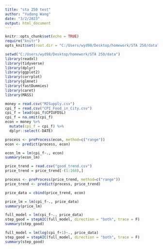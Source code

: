 ---
title: "sta 250 test"
author: "Yudong Wang"
date: "3/2/2023"
output: html_document
---

```{r setup, include=FALSE}
knitr::opts_chunk$set(echo = TRUE)
require("knitr")
opts_knit$set(root.dir = "C:/Users/wyd98/Desktop/homework/STA 250/data")
```


```{r}
setwd("C:/Users/wyd98/Desktop/homework/STA 250/data")
library(readxl)
library(tidyverse)
library(dplyr)
library(ggplot2)
library(corrplot)
library(glmnet)
library(fastDummies)
library(caret)
library(MASS)
```


```{r}
money = read.csv("M2Supply.csv")
cpi_f = read.csv("CPI_Food_in_City.csv")
cpi_f = lead(cpi_f$CPIUFDSL)
cpi_f = na.omit(cpi_f)
econ = money %>% 
  mutate(cpi_f = cpi_f) %>% 
  dplyr::select(-DATE) 

process <- preProcess(econ, method=c("range"))
econ <- predict(process, econ)
```


```{r}
econ_lm = lm(cpi_f~., econ)
summary(econ_lm)
```

```{r}
price_trend = read.csv("good_trend.csv")
price_trend = price_trend[-(1:168),]

process <- preProcess(price_trend, method=c("range"))
price_trend <- predict(process, price_trend)

price_data = cbind(price_trend, econ)
```

```{r}
price_lm = lm(cpi_f~., price_data)
summary(price_lm)
```

```{r}
full_model = lm(cpi_f~., price_data)
step_good = stepAIC(full_model, direction = "both", trace = F)
summary(step_good)

```

```{r}
full_model = lm(log(cpi_f+1)~., price_data)
step_good = stepAIC(full_model, direction = "both", trace = F)
summary(step_good)

```

